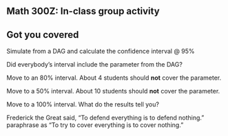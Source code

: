 ## Math 300Z: In-class group activity

## Got you covered

Simulate from a DAG and calculate the confidence interval @ 95% 

Did everybody's interval include the parameter from the DAG?

Move to an 80% interval. About 4 students should **not** cover the parameter.

Move to a 50% interval. About 10 students should **not** cover the parameter.

Move to a 100% interval. What do the results tell you? 

Frederick the Great said, "To defend everything is to defend nothing." paraphrase as "To try to cover everything is to cover nothing."

